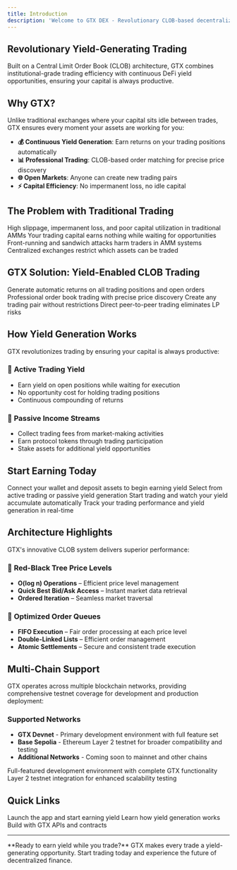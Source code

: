 ```yaml
---
title: Introduction
description: 'Welcome to GTX DEX - Revolutionary CLOB-based decentralized exchange with continuous yield generation on all trading activities'
---
```




## Revolutionary Yield-Generating Trading

Built on a Central Limit Order Book (CLOB) architecture, GTX combines institutional-grade trading efficiency with continuous DeFi yield opportunities, ensuring your capital is always productive.

## Why GTX?

Unlike traditional exchanges where your capital sits idle between trades, GTX ensures every moment your assets are working for you:

- **💰 Continuous Yield Generation**: Earn returns on your trading positions automatically
- **📊 Professional Trading**: CLOB-based order matching for precise price discovery  
- **🌐 Open Markets**: Anyone can create new trading pairs
- **⚡ Capital Efficiency**: No impermanent loss, no idle capital

## The Problem with Traditional Trading

<CardGroup cols={2}>
  <Card
    title="AMM Inefficiencies"
    icon="triangle-exclamation"
  >
    High slippage, impermanent loss, and poor capital utilization in traditional AMMs
  </Card>
  <Card
    title="Idle Capital"
    icon="pause"
  >
    Your trading capital earns nothing while waiting for opportunities
  </Card>
  <Card
    title="Price Manipulation"
    icon="warning"
  >
    Front-running and sandwich attacks harm traders in AMM systems
  </Card>
  <Card
    title="Limited Markets"
    icon="lock"
  >
    Centralized exchanges restrict which assets can be traded
  </Card>
</CardGroup>

## GTX Solution: Yield-Enabled CLOB Trading

<CardGroup cols={2}>
  <Card
    title="Continuous Returns"
    icon="coins"
    href="/rewards/overview"
  >
    Generate automatic returns on all trading positions and open orders
  </Card>
  <Card
    title="CLOB Efficiency"
    icon="chart-line"
    href="/trading/overview"
  >
    Professional order book trading with precise price discovery
  </Card>
  <Card
    title="Open Markets"
    icon="globe"
    href="/trading/overview"
  >
    Create any trading pair without restrictions
  </Card>
  <Card
    title="No Impermanent Loss"
    icon="shield-check"
    href="/trading/order-types"
  >
    Direct peer-to-peer trading eliminates LP risks
  </Card>
</CardGroup>

## How Yield Generation Works

GTX revolutionizes trading by ensuring your capital is always productive:

### 🔄 **Active Trading Yield**
- Earn yield on open positions while waiting for execution
- No opportunity cost for holding trading positions
- Continuous compounding of returns

### 💎 **Passive Income Streams**
- Collect trading fees from market-making activities
- Earn protocol tokens through trading participation
- Stake assets for additional yield opportunities

## Start Earning Today

<Steps>
  <Step title="Connect Your Wallet">
    Connect your wallet and deposit assets to begin earning yield
  </Step>
  <Step title="Choose Your Strategy">
    Select from active trading or passive yield generation
  </Step>
  <Step title="Place Your First Trade">
    Start trading and watch your yield accumulate automatically
  </Step>
  <Step title="Monitor Your Returns">
    Track your trading performance and yield generation in real-time
  </Step>
</Steps>

## Architecture Highlights

GTX's innovative CLOB system delivers superior performance:

### 🌳 **Red-Black Tree Price Levels**
- **O(log n) Operations** – Efficient price level management
- **Quick Best Bid/Ask Access** – Instant market data retrieval
- **Ordered Iteration** – Seamless market traversal

### 📜 **Optimized Order Queues**
- **FIFO Execution** – Fair order processing at each price level
- **Double-Linked Lists** – Efficient order management
- **Atomic Settlements** – Secure and consistent trade execution

## Multi-Chain Support

GTX operates across multiple blockchain networks, providing comprehensive testnet coverage for development and production deployment:

### Supported Networks

- **GTX Devnet** - Primary development environment with full feature set
- **Base Sepolia** - Ethereum Layer 2 testnet for broader compatibility and testing
- **Additional Networks** - Coming soon to mainnet and other chains

<CardGroup cols={2}>
  <Card
    title="GTX Devnet"
    icon="flask"
  >
    Full-featured development environment with complete GTX functionality
  </Card>
  <Card
    title="Base Sepolia"
    icon="layer-group"
  >
    Layer 2 testnet integration for enhanced scalability testing
  </Card>
</CardGroup>

## Quick Links

<CardGroup cols={3}>
  <Card
    title="Start Trading & Earning"
    icon="coins"
    href="https://gtxdex.xyz/trading"
  >
    Launch the app and start earning yield
  </Card>
  <Card
    title="Understand Yield"
    icon="chart-line"
    href="/rewards/overview"
  >
    Learn how yield generation works
  </Card>
  <Card
    title="Developer Docs"
    icon="code"
    href="/developers/smart-contracts"
  >
    Build with GTX APIs and contracts
  </Card>
</CardGroup>

---

<Note>
**Ready to earn yield while you trade?** GTX makes every trade a yield-generating opportunity. Start trading today and experience the future of decentralized finance.
</Note>